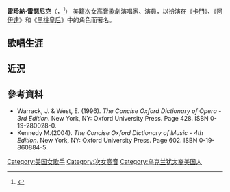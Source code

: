 {{Infobox person
|name            = 雷珍納·雷瑟尼克<br>Regina Resnik
|image           = Regina Resnik 1968.jpg
|caption         = 雷珍納·雷瑟尼克（1968年）
|alias           = 
|birth_date      = {{birth date|1922|08|30}}
|birth_place     = {{USA}}[[纽约|纽约]][[布朗克斯|布朗克斯]]
|death_date      = {{death date and age|2013|08|08|1922|08|30}}
|death_place     = {{USA}}[[纽约|纽约]][[曼哈顿|曼哈顿]]
|occupation      = 歌剧演唱家
|years_active    = 1942年–1991年
|label           = 
}}
'''雷珍納·雷瑟尼克'''（{{lang-en|'''Regina Resnik'''}}，{{bd|1922年|8月30日|2013年|8月8日|catIdx=R}}<ref>{{cite news|url=https://www.nytimes.com/2013/08/10/arts/music/regina-resnik-metropolitan-opera-star-dies-at-90.html |title=Regina Resnik, Metropolitan Opera Star, Dies at 90 |first=William |last=Yardley |publisher=The New York Times |date=2013-08-09}}</ref>） [[美國|美籍]][[次女高音|次女高音]][[歌劇|歌劇]]演唱家、演員，以扮演在《[[卡門|卡門]]》、《[[阿伊達|阿伊達]]》和《[[黑桃皇后|黑桃皇后]]》中的角色而著名。

==歌唱生涯==

==近況==
==參考資料==
{{reflist}}
* Warrack, J. & West, E. (1996). ''The Concise Oxford Dictionary of Opera - 3rd Edition''. New York, NY: Oxford University Press. Page 428. ISBN 0-19-280028-0.  
* Kennedy M.(2004). ''The Concise Oxford Dictionary of Music - 4th Edition''. New York, NY: Oxford University Press. Page 602. ISBN 0-19-860884-5.  


{{Authority control}}
{{singer-stub}}
{{opera-stub}}

{{DEFAULTSORT:Resnik, Regina}}
[[Category:美国女歌手|Category:美国女歌手]]
[[Category:次女高音|Category:次女高音]]
[[Category:乌克兰犹太裔美国人|Category:乌克兰犹太裔美国人]]